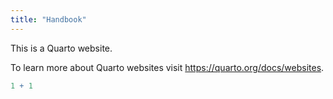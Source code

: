```yaml
---
title: "Handbook"
---
```


This is a Quarto website.

To learn more about Quarto websites visit <https://quarto.org/docs/websites>.

```r
1 + 1
```
